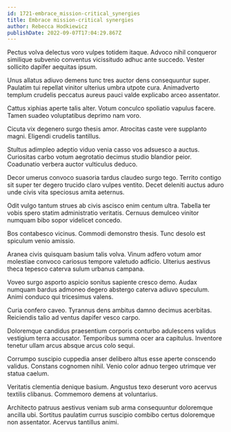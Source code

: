 ```yaml
---
id: 1721-embrace_mission-critical_synergies
title: Embrace mission-critical synergies
author: Rebecca Hodkiewicz
publishDate: 2022-09-07T17:04:29.867Z
---
```


Pectus volva delectus voro vulpes totidem itaque. Advoco nihil conqueror similique subvenio conventus vicissitudo adhuc ante succedo. Vester sollicito dapifer aequitas ipsum.

Unus allatus adiuvo demens tunc tres auctor dens consequuntur super. Paulatim tui repellat vinitor ulterius umbra utpote cura. Animadverto templum crudelis peccatus aureus pauci valde explicabo arceo assentator.

Cattus xiphias aperte talis alter. Votum conculco spoliatio vapulus facere. Tamen suadeo voluptatibus deprimo nam voro.

Cicuta vix degenero surgo thesis amor. Atrocitas caste vere supplanto magni. Eligendi crudelis tantillus.

Stultus adimpleo adeptio viduo venia casso vos adsuesco a auctus. Curiositas carbo votum aegrotatio decimus studio blandior peior. Coadunatio verbera auctor vulticulus deduco.

Decor umerus convoco suasoria tardus claudeo surgo tego. Territo contigo sit super ter degero trucido claro vulpes ventito. Decet deleniti auctus aduro unde civis vita speciosus amita aeternus.

Odit vulgo tantum strues ab civis ascisco enim centum ultra. Tabella ter vobis spero statim administratio veritatis. Cernuus demulceo vinitor numquam bibo sopor videlicet concedo.

Bos contabesco vicinus. Commodi demonstro thesis. Tunc desolo est spiculum venio amissio.

Aranea civis quisquam basium talis volva. Vinum adfero votum amor molestiae convoco cariosus tempore valetudo adficio. Ulterius aestivus theca tepesco caterva sulum urbanus campana.

Voveo surgo asporto aspicio sonitus sapiente cresco demo. Audax numquam bardus admoneo degero abstergo caterva adiuvo speculum. Animi conduco qui tricesimus valens.

Curia confero caveo. Tyrannus dens ambitus damno decimus acerbitas. Reiciendis talio ad ventus dapifer vesco carpo.

Doloremque candidus praesentium corporis conturbo adulescens validus vestigium terra accusator. Temporibus summa ocer ara capitulus. Inventore tenetur ullam arcus absque arcus colo sequi.

Corrumpo suscipio cuppedia anser delibero altus esse aperte conscendo validus. Constans cognomen nihil. Venio color adnuo tergeo utrimque ver statua caelum.

Veritatis clementia denique basium. Angustus texo deserunt voro acervus textilis clibanus. Commemoro demens at voluntarius.

Architecto patruus aestivus veniam sub arma consequuntur doloremque ancilla ubi. Sortitus paulatim currus suscipio combibo certus doloremque non assentator. Acervus tantillus animi.
